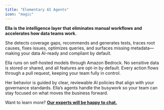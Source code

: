 ```yaml
---
title: "Elementary AI Agents"
icon: "magic"
---
```


**Ella is the intelligence layer that eliminates manual workflows and accelerates how data teams work.**

She detects coverage gaps, recommends and generates tests, traces root causes, fixes issues, optimizes queries, and surfaces missing metadata—making your data AI-ready and compliant by default.

Ella runs on self-hosted models through Amazon Bedrock. No sensitive data is stored or shared, and all features are opt-in by default. Every action flows through a pull request, keeping your team fully in control.

Her behavior is guided by clear, reviewable AI policies that align with your governance standards. Ella’s agents handle the busywork so your team can stay focused on what moves the business forward.


<CardGroup cols={3}>
  <Card title="Governance" icon="tags" href="/cloud/ai-agents/governance-agent" >
  </Card>
 <Card title="Triage & Resolution" icon="toolbox" href="/cloud/ai-agents/triage-resolution-agent" >
  </Card>
  <Card title="Test Recommendation" icon="vial-circle-check" href="/cloud/ai-agents/test-recommendation-agent" >
  </Card>
   <Card title="Catalog" icon="book-open" href="/cloud/ai-agents/catalog-agent" >
  </Card>
   <Card title="Performance & Cost" icon="comments-dollar" href="/cloud/ai-agents/performance-cost-agent" >
  </Card>
   <Card title="AI Privacy Policy" icon="user-lock" href="/cloud/general/ai-privacy-policy" >
  </Card>
</CardGroup>

<Tip>Want to learn more? [**Our experts will be happy to chat.**](https://meetings-eu1.hubspot.com/joost-boonzajer-flaes/intro-call-docs?uuid=64e4c20d-0ff3-4454-9387-c93b47afcee6)</Tip>
